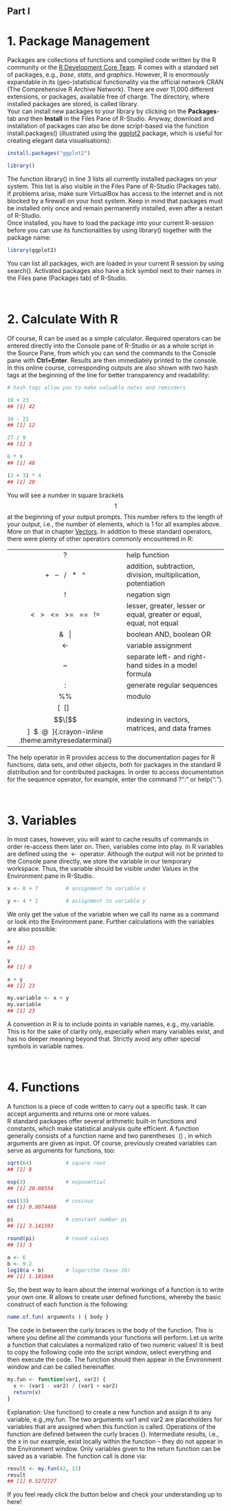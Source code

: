 ::: {#main .site-main role="main"}
::: entry-header
# Part I {#r-crash-course-part-i .entry-title}
:::

::: entry-content

# 1. Package Management

Packages are collections of functions and compiled code written by the R community or the [R Development Core Team](https://www.r-project.org/contributors.html). R comes with a standard set of packages, e.g., *base*, *stats*, and *graphics*. However, R is enormously expandable in its (geo-)statistical functionality via the official network CRAN (The Comprehensive R Archive Network). There are over 11,000 different extensions, or packages, available free of charge. The directory, where installed packages are stored, is called library.\
Your can install new packages to your library by clicking on the **Packages**-tab and then **Install** in the Files Pane of R-Studio. Anyway, download and installation of packages can also be done script-based via the function [install.packages()]{.crayon-inline} (illustrated using the [ggplot2](https://cran.r-project.org/web/packages/ggplot2/ggplot2.pdf) package, which is useful for creating elegant data visualisations):

``` r
install.packages("ggplot2")

library()
```

The function [library()]{.crayon-inline} in line 3 lists all currently installed packages on your system. This list is also visible in the Files Pane of R-Studio (Packages tab). If problems arise, make sure VirtualBox has access to the internet and is not blocked by a firewall on your host system. Keep in mind that packages must be installed only once and remain permanently installed, even after a restart of R-Studio.\
Once installed, you have to load the package into your current R-session before you can use its functionalities by using [library()]{.crayon-inline} together with the package name:

``` r
library(ggplot2)    
```

You can list all packages, wich are loaded in your current R session by using [search()]{.crayon-inline}. Activated packages also have a tick symbol next to their names in the Files pane (Packages tab) of R-Studio.

[\
]{#ch2}

# 2. Calculate With R

Of course, R can be used as a simple calculator. Required operators can be entered directly into the Console pane of R-Studio or as a whole script in the Source Pane, from which you can send the commands to the Console pane with **Ctrl+Enter**. Results are then immediately printed to the console. In this online course, corresponding outputs are also shown with two hash tags at the beginning of the line for better transparency and readability:

``` r
# hash tags allow you to make valuable notes and reminders 

19 + 23      
## [1] 42

34 - 22     
## [1] 12

27 / 9       
## [1] 3

6 * 8        
## [1] 48

(2 + 3) * 4  
## [1] 20
```

You will see a number in square brackets [$$1$$]{.crayon-inline} at the beginning of your output prompts. This number refers to the length of your output, i.e., the number of elements, which is 1 for all examples above. More on that in chapter [Vectors](https://blogs.fu-berlin.de/reseda/r-crash-course/#ch5). In addition to these standard operators, there were plenty of other operators commonly encountered in R:

|                                                                                |                                                                      |
|:------------------------------------------------------------------------------:|:---------------------------------------------------------------------|
|               [  ?  ]{.crayon-inline .theme:amityresedaterminal}               | help function                                                        |
|     [  +   --   /   \*   \^  ]{.crayon-inline .theme:amityresedaterminal}      | addition, subtraction, division, multiplication, potentiation        |
|               [  !  ]{.crayon-inline .theme:amityresedaterminal}               | negation sign                                                        |
| [  \<   \>   \<=   \>=   ==   !=  ]{.crayon-inline .theme:amityresedaterminal} | lesser, greater, lesser or equal, greater or equal, equal, not equal |
|            [  &   \|  ]{.crayon-inline .theme:amityresedaterminal}             | boolean AND, boolean OR                                              |
|              [  \<-  ]{.crayon-inline .theme:amityresedaterminal}              | variable assignment                                                  |
|              [  \~  ]{.crayon-inline .theme:amityresedaterminal}               | separate left- and right-hand sides in a model formula               |
|               [  :  ]{.crayon-inline .theme:amityresedaterminal}               | generate regular sequences                                           |
|              [  %%  ]{.crayon-inline .theme:amityresedaterminal}               | modulo                                                               |
|      [  []  $$\[$$]  \$  \@  ]{.crayon-inline .theme:amityresedaterminal}      | indexing in vectors, matrices, and data frames                       |

The help operator in R provides access to the documentation pages for R functions, data sets, and other objects, both for packages in the standard R distribution and for contributed packages. In order to access documentation for the sequence operator, for example, enter the command [?":"]{.crayon-inline} or [help(":")]{.crayon-inline}.

\

# 3. Variables

In most cases, however, you will want to cache results of commands in order re-access them later on. Then, variables come into play. In R variables are defined using the [ \<- ]{.crayon-inline} operator. Although the output will not be printed to the Console pane directly, we store the variable in our temporary workspace. Thus, the variable should be visible under Values ​​in the Environment pane in R-Studio.

``` r
x <- 8 + 7         # assignment to variable x

y <- 4 * 2         # assignment to variable y
```

We only get the value of the variable when we call its name as a command or look into the Environment pane. Further calculations with the variables are also possible:

``` r
x            
## [1] 15

y  
## [1] 8

x + y        
## [1] 23

my.variable <- x + y
my.variable 
## [1] 23
```

A convention in R is to include points in variable names, e.g., [my.variable]{.crayon-inline}. This is for the sake of clarity only, especially when many variables exist, and has no deeper meaning beyond that. Strictly avoid any other special symbols in variable names.

\

# 4. Functions

A function is a piece of code written to carry out a specific task. It can accept arguments and returns one or more values.\
R standard packages offer several arithmetic built-in functions and constants, which make statistical analysis quite efficient. A function generally consists of a function name and two parentheses [ () ]{.crayon-inline}, in which arguments are given as input. Of course, previously created variables can serve as arguments for functions, too:

``` r
sqrt(64)           # square root 
## [1] 8

exp(3)             # exponential
## [1] 20.08554

cos(13)            # cosinus
## [1] 0.9074468

pi                 # constant number pi
## [1] 3.141593

round(pi)          # round values
## [1] 3

a <- 6
b <- 9.2
log10(a + b)       # logarithm (base 10)
## [1] 1.181844
```

So, the best way to learn about the internal workings of a function is to write your own one. R allows to create user defined functions, whereby the basic construct of each function is the following:

``` r
name.of.fun( arguments ) { body }
```

The code in between the curly braces is the body of the function. This is where you define all the commands your functions will perform. Let us write a function that calculates a normalized ratio of two numeric values! It is best to copy the following code into the script window, select everything and then execute the code. The function should then appear in the Environment window and can be called hereinafter.

``` r
my.fun <- function(var1, var2) {
  x <- (var1 - var2) / (var1 + var2)
  return(x)
}
```

Explanation: Use [function()]{.crayon-inline} to create a new function and assign it to any variable, e.g.,[my.fun]{.crayon-inline}. The two arguments [var1]{.crayon-inline} and [var2]{.crayon-inline} are placeholders for variables that are assigned when this function is called. Operations of the function are defined between the curly braces [{}]{.crayon-inline}. Intermediate results, i.e., the [x]{.crayon-inline} in our example, exist locally within the function -- they do not appear in the Environment window. Only variables given to the [return]{.crayon-inline} function can be saved as a variable. The function call is done via:

``` r
result <- my.fun(42, 13)
result 
## [1] 0.5272727
```

If you feel ready click the button below and check your understanding up to here!
:::
:::
